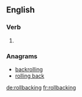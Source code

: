 ==English==

===Verb===
{{head|en|present participle}}

# {{present participle of|rollback|lang=en|nocat=1}}

===Anagrams===
* [[backrolling#English|backrolling]]
* [[rolling back#English|rolling back]]

[[de:rollbacking]]
[[fr:rollbacking]]